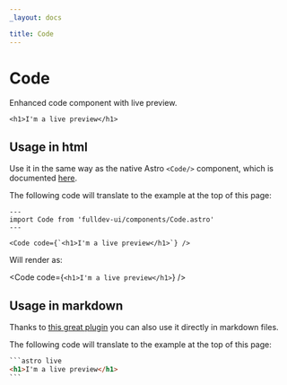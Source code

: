 ```yaml
---
_layout: docs

title: Code
---
```



# Code

Enhanced code component with live preview.

```astro live
<h1>I'm a live preview</h1>
```

## Usage in html

Use it in the same way as the native Astro `<Code/>` component, which is documented [here](https://docs.astro.build/en/reference/components-reference/#code-).

The following code will translate to the example at the top of this page:

```astro
---
import Code from 'fulldev-ui/components/Code.astro'
---

<Code code={`<h1>I'm a live preview</h1>`} />
```

Will render as:

<Code code={`<h1>I'm a live preview</h1>`} />

## Usage in markdown

Thanks to [this great plugin](https://github.com/mattjennings/astro-live-code) you can also use it directly in markdown files.

The following code will translate to the example at the top of this page:

````html
```astro live
<h1>I'm a live preview</h1>
```
````
